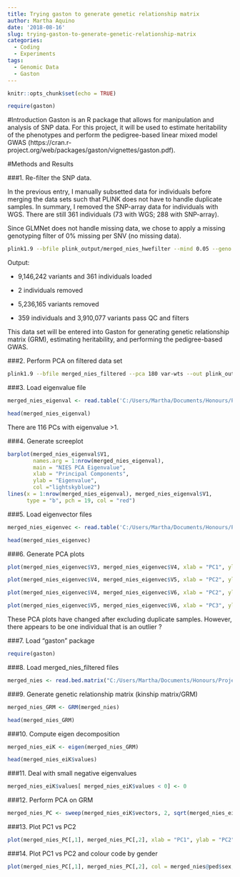 ```yaml
---
title: Trying gaston to generate genetic relationship matrix
author: Martha Aquino
date: '2018-08-16'
slug: trying-gaston-to-generate-genetic-relationship-matrix
categories:
  - Coding
  - Experiments
tags:
  - Genomic Data
  - Gaston
---
```

```r
knitr::opts_chunk$set(echo = TRUE)
```

```r
require(gaston)
```

#Introduction
Gaston is an R package that allows for manipulation and analysis of SNP data. For this project, it will be used to estimate heritability of the phenotypes and perform the pedigree-based linear mixed model GWAS (https://cran.r-project.org/web/packages/gaston/vignettes/gaston.pdf). 

#Methods and Results 

###1. Re-filter the SNP data. 

In the previous entry, I manually subsetted data for individuals before merging the data sets such that PLINK does not have to handle duplicate samples. In summary, I removed the SNP-array data for individuals with WGS. There are still 361 individuals (73 with WGS; 288 with SNP-array). 

Since GLMNet does not handle missing data, we chose to apply a missing genotyping filter of 0% missing per SNV (no missing data). 

```bash
plink1.9 --bfile plink_output/merged_nies_hwefilter --mind 0.05 --geno 0 --make-bed --out merged_nies_filtered
```

Output: 

  - 9,146,242 variants and 361 individuals loaded 
  
  - 2 individuals removed 
  
  - 5,236,165 variants removed
  
  - 359 individuals and 3,910,077 variants pass QC and filters 

This data set will be entered into Gaston for generating genetic relationship matrix (GRM), estimating heritability, and performing the pedigree-based GWAS. 

###2. Perform PCA on filtered data set 

```bash
plink1.9 --bfile merged_nies_filtered --pca 180 var-wts --out plink_output/merged_nies_pca
```


###3. Load eigenvalue file

```r
merged_nies_eigenval <- read.table('C:/Users/Martha/Documents/Honours/Project/honours.project/Data/plink_output/merged_nies_pca.eigenval', header = F)

head(merged_nies_eigenval)
```

There are 116 PCs with eigenvalue >1. 

###4. Generate screeplot 
```r
barplot(merged_nies_eigenval$V1, 
        names.arg = 1:nrow(merged_nies_eigenval), 
        main = "NIES PCA Eigenvalue",
        xlab = "Principal Components",
        ylab = "Eigenvalue",
        col ="lightskyblue2")
lines(x = 1:nrow(merged_nies_eigenval), merged_nies_eigenval$V1, 
      type = "b", pch = 19, col = "red")
```

###5. Load eigenvector files

```r
merged_nies_eigenvec <- read.table('C:/Users/Martha/Documents/Honours/Project/honours.project/Data/plink_output/merged_nies_pca.eigenvec', header = F)

head(merged_nies_eigenvec)
```

###6. Generate PCA plots 

```r
plot(merged_nies_eigenvec$V3, merged_nies_eigenvec$V4, xlab = "PC1", ylab = "PC2", main = "PC1 vs PC2 eigenvectors") #PC1 vs PC2
```

```r
plot(merged_nies_eigenvec$V4, merged_nies_eigenvec$V5, xlab = "PC2", ylab = "PC3", main = "PC2 vs PC3 eigenvectors") #PC2 vs PC3
```

```r
plot(merged_nies_eigenvec$V4, merged_nies_eigenvec$V6, xlab = "PC2", ylab = "PC4", main = "PC2 vs PC4 eigenvectors") #PC2 vs PC4
```

```r
plot(merged_nies_eigenvec$V5, merged_nies_eigenvec$V6, xlab = "PC3", ylab = "PC4", main = "PC3 vs PC4 eigenvectors") #PC3 vs PC4
```

These PCA plots have changed after excluding duplicate samples. However, there appears to be one individual that is an outlier ? 

###7. Load "gaston" package

```r
require(gaston)
```

###8. Load merged_nies_filtered files 

```r
merged_nies <- read.bed.matrix("C:/Users/Martha/Documents/Honours/Project/honours.project/Data/merged_nies/merged_nies_filtered.bed")
```

###9. Generate genetic relationship matrix (kinship matrix/GRM)
```r
merged_nies_GRM <- GRM(merged_nies)

head(merged_nies_GRM)
```

###10. Compute eigen decomposition
```r
merged_nies_eiK <- eigen(merged_nies_GRM)

head(merged_nies_eiK$values)
```

###11. Deal with small negative eigenvalues
```r
merged_nies_eiK$values[ merged_nies_eiK$values < 0] <- 0
```

###12. Perform PCA on GRM

```r
merged_nies_PC <- sweep(merged_nies_eiK$vectors, 2, sqrt(merged_nies_eiK$values), "*")
```

###13. Plot PC1 vs PC2
```r
plot(merged_nies_PC[,1], merged_nies_PC[,2], xlab = "PC1", ylab = "PC2", main = "GRM PC1 vs PC2") 
```

###14. Plot PC1 vs PC2 and colour code by gender
```r
plot(merged_nies_PC[,1], merged_nies_PC[,2], col = merged_nies@ped$sex, xlab = "PC1", ylab = "PC2", main = "GRM PC1 vs PC2")
```


